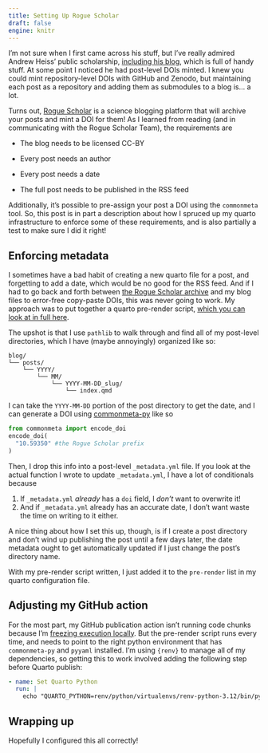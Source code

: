 ```yaml
---
title: Setting Up Rogue Scholar
draft: false
engine: knitr
---
```


I'm not sure when I first came across his stuff, but I've really admired Andrew Heiss' public scholarship, [including his blog](https://www.andrewheiss.com/blog/), which is full of handy stuff.
At some point I noticed he had post-level DOIs minted.
I knew you could mint repository-level DOIs with GitHub and Zenodo, but maintaining each post as a repository and adding them as submodules to a blog is...
a lot.

Turns out, [Rogue Scholar](https://rogue-scholar.org/) is a science blogging platform that will archive your posts and mint a DOI for them!
As I learned from reading (and in communicating with the Rogue Scholar Team), the requirements are

-   The blog needs to be licensed CC-BY

-   Every post needs an author

-   Every post needs a date

-   The full post needs to be published in the RSS feed

Additionally, it's possible to pre-assign your post a DOI using the `commonmeta` tool.
So, this post is in part a description about how I spruced up my quarto infrastructure to enforce some of these requirements, and is also partially a test to make sure I did it right!

## Enforcing metadata

I sometimes have a bad habit of creating a new quarto file for a post, and forgetting to add a date, which would be no good for the RSS feed.
And if I had to go back and forth between [the Rogue Scholar archive](https://rogue-scholar.org/communities/jofrhwld/) and my blog files to error-free copy-paste DOIs, this was never going to work.
My approach was to put together a quarto pre-render script, [which you can look at in full here](/defaults.html#prerender).

The upshot is that I use `pathlib` to walk through and find all of my post-level directories, which I have (maybe annoyingly) organized like so:

```         
blog/
└── posts/
    └── YYYY/
        └── MM/
            └── YYYY-MM-DD_slug/
                └── index.qmd
```

I can take the `YYYY-MM-DD` portion of the post directory to get the date, and I can generate a DOI using [commonmeta-py](https://python.commonmeta.org/) like so

```python
from commonmeta import encode_doi
encode_doi(
  "10.59350" #the Rogue Scholar prefix
)
```

Then, I drop this info into a post-level `_metadata.yml` file.
If you look at the actual function I wrote to update `_metadata.yml`, I have a lot of conditionals because

1.  If `_metadata.yml` *already* has a `doi` field, I *don't* want to overwrite it!
2.  And if `_metadata.yml` already has an accurate date, I don't want waste the time on writing to it either.

A nice thing about how I set this up, though, is if I create a post directory and don't wind up publishing the post until a few days later, the date metadata ought to get automatically updated if I just change the post's directory name.

With my pre-render script written, I just added it to the `pre-render` list in my quarto configuration file.

## Adjusting my GitHub action

For the most part, my GitHub publication action isn't running code chunks because I'm [freezing execution locally](https://quarto.org/docs/projects/code-execution.html#freeze).
But the pre-render script runs every time, and needs to point to the right python environment that has `commonmeta-py` and `pyyaml` installed.
I'm using `{renv}` to manage all of my dependencies, so getting this to work involved adding the following step before Quarto publish:

``` yaml
- name: Set Quarto Python
  run: |
    echo "QUARTO_PYTHON=renv/python/virtualenvs/renv-python-3.12/bin/python" >> $GITHUB_ENV
```

## Wrapping up

Hopefully I configured this all correctly!
